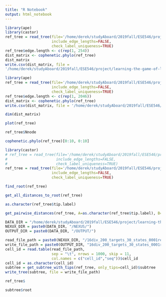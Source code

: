 ```yaml
---
title: "R Notebook"
output: html_notebook
---
```


```r
library(ape)
library(castor)
ref_tree = read_tree(file='/home/derek/studyAboard/2019fall/ESE546/project/learning-the-game-of-life/data/dataset-3/ref-trees/07div_200_targets_30_states_REF_trim_n.nw',
                     include_edge_lengths=FALSE,
                     check_label_uniqueness=TRUE)
ref_tree$edge.length <- c(rep(1, 254))
dist_matrix <- cophenetic.phylo(ref_tree)
dist_matrix
write.csv(dist_matrix, file =
'/home/derek/studyAboard/2019fall/ESE546/project/learning-the-game-of-life/data/dataset-3/ref-trees/pairwise-dist.csv')
```

```r
library(ape)
ref_tree = read_tree(file='/home/derek/studyAboard/2019fall/ESE546/project/learning-the-game-of-life/data/dataset-2/ref-trees/10div_200_targets_30_states_REF_trim_n.nw',
                     include_edge_lengths=FALSE,
                     check_label_uniqueness=TRUE)
ref_tree$edge.length <- c(rep(1, 2046))
dist_matrix <- cophenetic.phylo(ref_tree)
write.csv(dist_matrix, file = '/home/derek/studyAboard/2019fall/ESE546/project/learning-the-game-of-life/data/dataset-2/ref-trees/pairwise-dist.csv')
```
```r
dim(dist_matrix)
```

```r
plot(ref_tree)
```

```r
ref_tree$Nnode
```

```r
cophenetic.phylo(ref_tree)[0:10, 0:10]
```

```r
library(castor)
# ref_tree = read_tree(file='/home/derek/studyAboard/2019fall/ESE546/project/learning-the-game-of-life/data/dataset-1/ref-trees/16div_200_targets_30_states_REF.nw',
#                      include_edge_lengths=FALSE,
#                      check_label_uniqueness=TRUE)
ref_tree = read_tree(file='/home/derek/studyAboard/2019fall/ESE546/project/learning-the-game-of-life/data/dataset-2/ref-trees/10div_200_targets_30_states_REF_trim_n.nw',
                     include_edge_lengths=FALSE,
                     check_label_uniqueness=TRUE)
```
```r
find_root(ref_tree)
```
```r
get_all_distances_to_root(ref_tree)
```

```r
as.character(ref_tree$tip.label)
```

```r
get_pairwise_distances(ref_tree, A=as.character(ref_tree$tip.label), B=as.character(ref_tree$tip.label))
```

```r
DATA_DIR = "/home/derek/studyAboard/2019fall/ESE546/project/learning-the-game-of-life/data/perl-test"
NEXUX_DIR = paste0(DATA_DIR, "/NEXUS/")
OUTPUT_DIR = paste0(DATA_DIR, "/OUTPUT/")

read_file_path = paste0(NEXUX_DIR, "/16div_200_targets_30_states_0001rep_FAST_sample_1000_Weighted.nexus")
write_file_path = paste0(OUTPUT_DIR, "16div_200_targets_30_states_0001rep_FAST_sample_1000_Weighted.nw")
cell_id = read.table(read_file_path, 
                     sep = "\t", nrows = 1000, skip = 11,
                     col.names = c("cell_id","seq"))$cell_id
cell_id = as.character(cell_id)
subtree = get_subtree_with_tips(ref_tree, only_tips=cell_id)$subtree
write_tree(subtree, file = write_file_path)
```

```r
ref_tree$
```

```r
subtree$root
```

